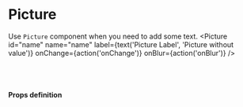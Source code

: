 
<Meta title="Picture" component={Picture} />

# Picture

Use `Picture` component when you need to add some text.
<Preview>
  <Story name="Picture">
    <Picture
      id="name"
      name="name"
      label={text('Picture Label', 'Picture without value')}
      onChange={action('onChange')}
      onBlur={action('onBlur')}
    />
  </Story>
</Preview>

<Preview>
  <Story name="Picture with value">
    <Picture
      id="name1"
      name="name1"
      value="1"
      url="https://source.unsplash.com/random/200x200"
      label={text('Picture Label1', 'Picture with value')}
      onChange={action('onChange')}
      onBlur={action('onBlur')}
    />
  </Story>
</Preview>

<br /><br />

#### Props definition

<Props of={Picture} />
